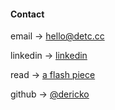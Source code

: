 <div className="contact">

#### Contact

email -> [hello@detc.cc](mailto:hello@detc.cc)

linkedin -> [linkedin](https://www.linkedin.com/in/derickolson/)

read -> [a flash piece](https://www.havehashad.com/hadposts/snakes)

github -> [@dericko](https://github.com/dericko)


</div>

<style jsx>{`
  .contact {
    margin-top: 8rem;
  }
`}</style>
